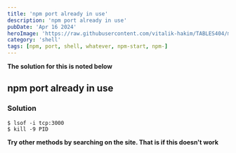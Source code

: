 ```yaml
---
title: 'npm port already in use'
description: 'npm port already in use'
pubDate: 'Apr 16 2024'
heroImage: 'https://raw.githubusercontent.com/vitalik-hakim/TABLES404/main/error_b/SHELL.jpg'
category: 'shell'
tags: [npm, port, shell, whatever, npm-start, npm-]
---
```


**The solution for this is noted below**

## npm port already in use

### Solution

```shell
$ lsof -i tcp:3000
$ kill -9 PID
```

**Try other methods by searching on the site. That is if this doesn't work**
